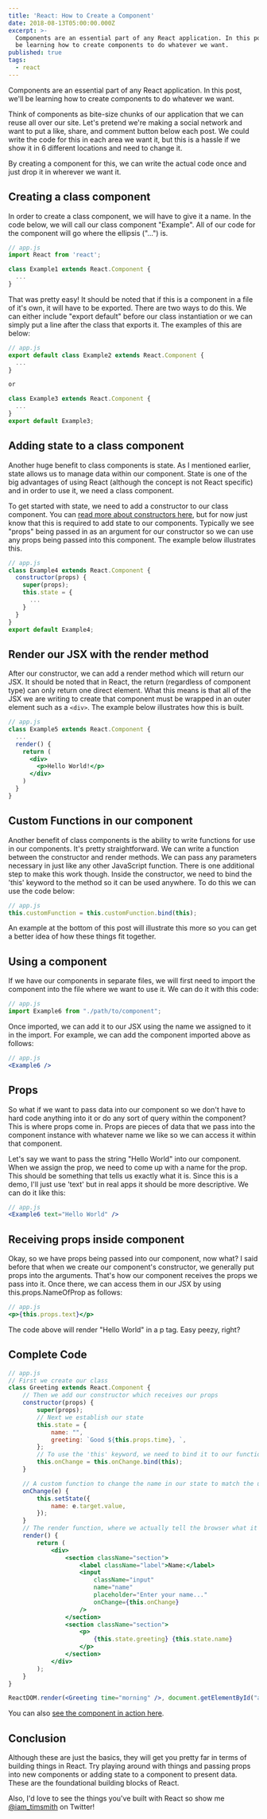 ```yaml
---
title: 'React: How to Create a Component'
date: 2018-08-13T05:00:00.000Z
excerpt: >-
  Components are an essential part of any React application. In this post, we'll
  be learning how to create components to do whatever we want.
published: true
tags:
  - react
---
```


Components are an essential part of any React application. In this post, we'll be learning how to create components to do whatever we want.

Think of components as bite-size chunks of our application that we can reuse all over our site. Let's pretend we're making a social network and want to put a like, share, and comment button below each post. We could write the code for this in each area we want it, but this is a hassle if we show it in 6 different locations and need to change it.

By creating a component for this, we can write the actual code once and just drop it in wherever we want it.

## Creating a class component

In order to create a class component, we will have to give it a name. In the code below, we will call our class component "Example". All of our code for the component will go where the ellipsis ("...") is.

```jsx
// app.js
import React from 'react';

class Example1 extends React.Component {
  ...
}
```

That was pretty easy! It should be noted that if this is a component in a file of it's own, it will have to be exported. There are two ways to do this. We can either include "export default" before our class instantiation or we can simply put a line after the class that exports it. The examples of this are below:

```jsx
// app.js
export default class Example2 extends React.Component {
  ...
}

or

class Example3 extends React.Component {
  ...
}
export default Example3;
```

## Adding state to a class component

Another huge benefit to class components is state. As I mentioned earlier, state allows us to manage data within our component. State is one of the big advantages of using React (although the concept is not React specific) and in order to use it, we need a class component.

To get started with state, we need to add a constructor to our class component. You can [read more about constructors here](https://developer.mozilla.org/en-US/docs/Web/JavaScript/Reference/Classes/constructor), but for now just know that this is required to add state to our components. Typically we see "props" being passed in as an argument for our constructor so we can use any props being passed into this component. The example below illustrates this.

```jsx
// app.js
class Example4 extends React.Component {
  constructor(props) {
    super(props);
    this.state = {
      ...
    }
  }
}
export default Example4;
```

## Render our JSX with the render method

After our constructor, we can add a render method which will return our JSX. It should be noted that in React, the return (regardless of component type) can only return one direct element. What this means is that all of the JSX we are writing to create that component must be wrapped in an outer element such as a `<div>`. The example below illustrates how this is built.

```jsx
// app.js
class Example5 extends React.Component {
  ...
  render() {
    return (
      <div>
        <p>Hello World!</p>
      </div>
    )
  }
}
```

## Custom Functions in our component

Another benefit of class components is the ability to write functions for use in our components. It's pretty straightforward. We can write a function between the constructor and render methods. We can pass any parameters necessary in just like any other JavaScript function. There is one additional step to make this work though. Inside the constructor, we need to bind the 'this' keyword to the method so it can be used anywhere. To do this we can use the code below:

```jsx
// app.js
this.customFunction = this.customFunction.bind(this);
```

An example at the bottom of this post will illustrate this more so you can get a better idea of how these things fit together.

<EmailSignup title="Like this post? Join my mailing list!" />

## Using a component

If we have our components in separate files, we will first need to import the component into the file where we want to use it. We can do it with this code:

```jsx
// app.js
import Example6 from "./path/to/component";
```

Once imported, we can add it to our JSX using the name we assigned to it in the import. For example, we can add the component imported above as follows:

```jsx
// app.js
<Example6 />
```

## Props

So what if we want to pass data into our component so we don't have to hard code anything into it or do any sort of query within the component? This is where props come in. Props are pieces of data that we pass into the component instance with whatever name we like so we can access it within that component.

Let's say we want to pass the string "Hello World" into our component. When we assign the prop, we need to come up with a name for the prop. This should be something that tells us exactly what it is. Since this is a demo, I'll just use 'text' but in real apps it should be more descriptive. We can do it like this:

```jsx
// app.js
<Example6 text="Hello World" />
```

## Receiving props inside component

Okay, so we have props being passed into our component, now what? I said before that when we create our component's constructor, we generally put props into the arguments. That's how our component receives the props we pass into it. Once there, we can access them in our JSX by using this.props.NameOfProp as follows:

```jsx
// app.js
<p>{this.props.text}</p>
```

The code above will render "Hello World" in a p tag. Easy peezy, right?

## Complete Code

```jsx
// app.js
// First we create our class
class Greeting extends React.Component {
	// Then we add our constructor which receives our props
	constructor(props) {
		super(props);
		// Next we establish our state
		this.state = {
			name: "",
			greeting: `Good ${this.props.time}, `,
		};
		// To use the 'this' keyword, we need to bind it to our function
		this.onChange = this.onChange.bind(this);
	}

	// A custom function to change the name in our state to match the user input
	onChange(e) {
		this.setState({
			name: e.target.value,
		});
	}
	// The render function, where we actually tell the browser what it should show
	render() {
		return (
			<div>
				<section className="section">
					<label className="label">Name:</label>
					<input
						className="input"
						name="name"
						placeholder="Enter your name..."
						onChange={this.onChange}
					/>
				</section>
				<section className="section">
					<p>
						{this.state.greeting} {this.state.name}
					</p>
				</section>
			</div>
		);
	}
}

ReactDOM.render(<Greeting time="morning" />, document.getElementById("app"));
```

You can also [see the component in action here](https://codepen.io/iamtimsmith/pen/xaRydm/?editors=0010).

## Conclusion

Although these are just the basics, they will get you pretty far in terms of building things in React. Try playing around with things and passing props into new components or adding state to a component to present data. These are the foundational building blocks of React.

Also, I'd love to see the things you've built with React so show me [@iam\_timsmith](https://www.twitter.com/iam_timsmith) on Twitter!
